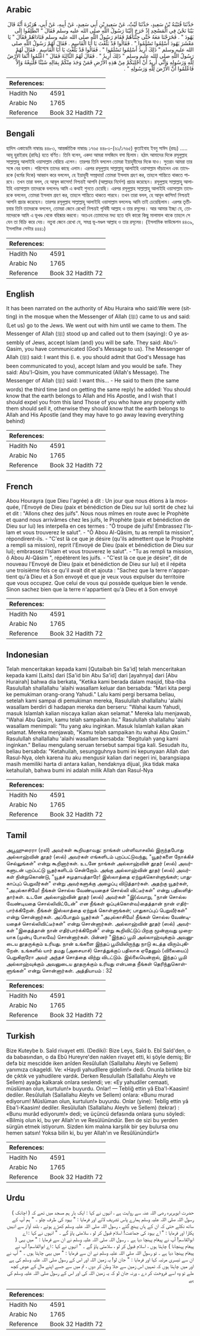 ## Arabic


<div dir="rtl" lang="ar" style={{fontSize:'larger',backgroundColor:'#f8f9fa',padding:20}}>
حَدَّثَنَا قُتَيْبَةُ بْنُ سَعِيدٍ، حَدَّثَنَا لَيْثٌ، عَنْ سَعِيدِ بْنِ أَبِي سَعِيدٍ، عَنْ أَبِيهِ، عَنْ أَبِي، هُرَيْرَةَ أَنَّهُ قَالَ بَيْنَا نَحْنُ فِي الْمَسْجِدِ إِذْ خَرَجَ إِلَيْنَا رَسُولُ اللَّهِ صلى الله عليه وسلم فَقَالَ ‏"‏ انْطَلِقُوا إِلَى يَهُودَ ‏"‏ ‏.‏ فَخَرَجْنَا مَعَهُ حَتَّى جِئْنَاهُمْ فَقَامَ رَسُولُ اللَّهِ صلى الله عليه وسلم فَنَادَاهُمْ فَقَالَ ‏"‏ يَا مَعْشَرَ يَهُودَ أَسْلِمُوا تَسْلَمُوا ‏"‏ ‏.‏ فَقَالُوا قَدْ بَلَّغْتَ يَا أَبَا الْقَاسِمِ ‏.‏ فَقَالَ لَهُمْ رَسُولُ اللَّهِ صلى الله عليه وسلم ‏"‏ ذَلِكَ أُرِيدُ أَسْلِمُوا تَسْلَمُوا ‏"‏ ‏.‏ فَقَالُوا قَدْ بَلَّغْتَ يَا أَبَا الْقَاسِمِ ‏.‏ فَقَالَ لَهُمْ رَسُولُ اللَّهِ صلى الله عليه وسلم ‏"‏ ذَلِكَ أُرِيدُ ‏"‏ ‏.‏ فَقَالَ لَهُمُ الثَّالِثَةَ فَقَالَ ‏"‏ اعْلَمُوا أَنَّمَا الأَرْضُ لِلَّهِ وَرَسُولِهِ وَأَنِّي أُرِيدُ أَنْ أُجْلِيَكُمْ مِنْ هَذِهِ الأَرْضِ فَمَنْ وَجَدَ مِنْكُمْ بِمَالِهِ شَيْئًا فَلْيَبِعْهُ وَإِلاَّ فَاعْلَمُوا أَنَّ الأَرْضَ لِلَّهِ وَرَسُولِهِ ‏"‏ ‏.‏
</div>
<div style={{backgroundColor:'#f8f9fa',padding:20, marginBottom: 10}}><table> <thead> <tr> <th>References:</th> <th></th> </tr> </thead> <tbody><tr><td>Hadith No</td><td>4591</td></tr><tr><td>Arabic No</td><td>1765</td></tr><tr><td>Reference</td><td>Book 32 Hadith 72</td></tr></tbody></table></div>

## Bengali


<div dir="ltr" lang="bn" style={{fontSize:'larger',backgroundColor:'#f8f9fa',padding:20}}>
হাদিস একাডেমি নাম্বারঃ ৪৪৮৩, আন্তর্জাতিক নাম্বারঃ ১৭৬৫ ৪৪৮৩-(৬১/১৭৬৫) কুতাইবাহ ইবনু সাঈদ (রহঃ) ..... আবূ হুরাইরাহ (রাযিঃ) হতে বর্ণিত। তিনি বলেন, একদা আমরা মসজিদে বসা ছিলাম। হঠাৎ আমাদের দিকে রসূলুল্লাহ সাল্লাল্লাহু আলাইহি ওয়াসাল্লাম বেরিয়ে এলেন। তারপর তিনি বললেন তোমরা ইয়াহুদীদের দিকে যাও। সুতরাং আমরা তার সঙ্গে বের হলাম। পরিশেষে তাদের কাছে এলাম। এরপর রসূলুল্লাহ সাল্লাল্লাহু আলাইহি ওয়াসাল্লাম দাঁড়ালেন এবং তাদেরকে (ধর্মের দিকে) আহ্বান করে বললেন, হে ইয়াহুদী সম্প্রদায়! তোমরা ইসলাম গ্রহণ কর, তাহলে শান্তিতে থাকতে পারবে। তখন তারা বলল, হে আবূল কাসেম! নিশ্চয়ই আপনি (আল্লাহর নির্দেশ) প্রচার করেছেন। রসূলুল্লাহ সাল্লাল্লাহু আলাইহি ওয়াসাল্লাম তাদেরকে বললেনঃ আমি এ কথাই শুনতে চেয়েছি। এরপর রসূলুল্লাহ সাল্লাল্লাহু আলাইহি ওয়াসাল্লাম তাদেরকে বললেন, তোমরা ইসলাম গ্রহণ কর, তাহলে শান্তিতে থাকতে পারবে। তখন তারা বলল, হে আবূল কাসিম! নিশ্চয়ই আপনি প্রচার করেছেন। তারপর রসূলুল্লাহ সাল্লাল্লাহু আলাইহি ওয়াসাল্লাম বললেনঃ আমি তাই চেয়েছিলাম। এরপর তৃতীয়বার তিনি তাদেরকে বললেন, তোমরা জেনে রেখো! নিশ্চয়ই পৃথিবী আল্লাহ ও তার রসূলের। আর আমার ইচ্ছা যে, তোমাদেরকে আমি এ ভূখণ্ড থেকে বহিষ্কার করবো। অতএব তোমাদের মধ্য হতে যদি কারো কিছু মালামাল থাকে তাহলে সে যেন তা বিক্রি করে দেয়। নতুবা জেনে রেখো যে, সমগ্র ভূ-মণ্ডল আল্লাহ ও তার রসূলের। (ইসলামিক ফাউন্ডেশন ৪৪৩৯, ইসলামিক সেন্টার ৪৪৪১)
</div>
<div style={{backgroundColor:'#f8f9fa',padding:20, marginBottom: 10}}><table> <thead> <tr> <th>References:</th> <th></th> </tr> </thead> <tbody><tr><td>Hadith No</td><td>4591</td></tr><tr><td>Arabic No</td><td>1765</td></tr><tr><td>Reference</td><td>Book 32 Hadith 72</td></tr></tbody></table></div>

## English


<div dir="ltr" lang="en" style={{fontSize:'larger',backgroundColor:'#f8f9fa',padding:20}}>
It has been narrated on the authority of Abu Huraira who said:We were (sitting) in the mosque when the Messenger of Allah (ﷺ) came to us and said: (Let us) go to the Jews. We went out with him until we came to them. The Messenger of Allah (ﷺ) stood up and called out to them (saying): O ye assembly of Jews, accept Islam (and) you will be safe. They said: Abu'l-Qasim, you have communicated (God's Message to us). The Messenger of Allah (ﷺ) said: I want this (i. e. you should admit that God's Message has been communicated to you), accept Islam and you would be safe. They said: Abu'l-Qisim, you have communicated (Allah's Message). The Messenger of Allah (ﷺ) said: I want this... - He said to them (the same words) the third time (and on getting the same reply) he added: You should know that the earth belongs to Allah and His Apostle, and I wish that I should expel you from this land Those of you who have any property with them should sell it, otherwise they should know that the earth belongs to Allah and His Apostle (and they may have to go away leaving everything behind)
</div>
<div style={{backgroundColor:'#f8f9fa',padding:20, marginBottom: 10}}><table> <thead> <tr> <th>References:</th> <th></th> </tr> </thead> <tbody><tr><td>Hadith No</td><td>4591</td></tr><tr><td>Arabic No</td><td>1765</td></tr><tr><td>Reference</td><td>Book 32 Hadith 72</td></tr></tbody></table></div>

## French


<div dir="ltr" lang="fr" style={{fontSize:'larger',backgroundColor:'#f8f9fa',padding:20}}>
Abou Hourayra (que Dieu l'agrée) a dit : Un jour que nous étions à la mosquée, l'Envoyé de Dieu (paix et bénédiction de Dieu sur lui) sortit de chez lui et dit : "Allons chez des juifs". Nous nous mîmes en route avec le Prophète et quand nous arrivâmes chez les juifs, le Prophète (paix et bénédiction de Dieu sur lui) les interpella en ces termes : "Ô troupe de juifs! Embrassez l'Islam et vous trouverez le salut". - "Ô Abou Al-Qâsim, tu as rempli ta mission", répondirent-ils. - "C'est là ce que je désire (qu'ils admettent que le Prophète a rempli sa mission), reprit l'Envoyé de Dieu (paix et bénédiction de Dieu sur lui); embrassez l'Islam et vous trouverez le salut". - "Tu as rempli ta mission, ô Abou Al-Qâsim ", répétèrent les juifs. - "C'est là ce que je désire", dit de nouveau l'Envoyé de Dieu (paix et bénédiction de Dieu sur lui) et il répéta une troisième fois ce qu'il avait dit et ajouta : "Sachez que la terre n'appartient qu'à Dieu et à Son envoyé et que je veux vous expulser du territoire que vous occupez. Que celui de vous qui possède quelque bien le vende. Sinon sachez bien que la terre n'appartient qu'à Dieu et à Son envoyé
</div>
<div style={{backgroundColor:'#f8f9fa',padding:20, marginBottom: 10}}><table> <thead> <tr> <th>References:</th> <th></th> </tr> </thead> <tbody><tr><td>Hadith No</td><td>4591</td></tr><tr><td>Arabic No</td><td>1765</td></tr><tr><td>Reference</td><td>Book 32 Hadith 72</td></tr></tbody></table></div>

## Indonesian


<div dir="ltr" lang="id" style={{fontSize:'larger',backgroundColor:'#f8f9fa',padding:20}}>
Telah menceritakan kepada kami [Qutaibah bin Sa'id] telah menceritakan kepada kami [Laits] dari [Sa'id bin Abu Sa'id] dari [ayahnya] dari [Abu Hurairah] bahwa dia berkata, "Ketika kami berada dalam masjid, tiba-tiba Rasulullah shallallahu 'alaihi wasallam keluar dan bersabda: "Mari kita pergi ke pemukiman orang-orang Yahudi." Lalu kami pergi bersama beliau, setelah kami sampai di pemukiman mereka, Rasulullah shallallahu 'alaihi wasallam berdiri di hadapan mereka dan berseru: "Wahai kaum Yahudi, masuk Islamlah kalian niscaya kalian akan selamat." Mereka lalu menjawab, "Wahai Abu Qasim, kamu telah sampaikan itu." Rasulullah shallallahu 'alaihi wasallam menimpali: "Itu yang aku inginkan. Masuk Islamlah kalian akan selamat. Mereka menjawab, "Kamu telah sampaikan itu wahai Abu Qasim." Rasulullah shallallahu 'alaihi wasallam bersabda: "Begitulah yang kami inginkan." Beliau mengulang seruan tersebut sampai tiga kali. Sesudah itu, beliau bersabda: "Ketahuilah, sesungguhnya bumi ini kepunyaan Allah dan Rasul-Nya, oleh karena itu aku mengusir kalian dari negeri ini, barangsiapa masih memiliki harta di antara kalian, hendaknya dijual, jika tidak maka ketahuilah, bahwa bumi ini adalah milik Allah dan Rasul-Nya
</div>
<div style={{backgroundColor:'#f8f9fa',padding:20, marginBottom: 10}}><table> <thead> <tr> <th>References:</th> <th></th> </tr> </thead> <tbody><tr><td>Hadith No</td><td>4591</td></tr><tr><td>Arabic No</td><td>1765</td></tr><tr><td>Reference</td><td>Book 32 Hadith 72</td></tr></tbody></table></div>

## Tamil


<div dir="ltr" lang="ta" style={{fontSize:'larger',backgroundColor:'#f8f9fa',padding:20}}>
அபூஹுரைரா (ரலி) அவர்கள் கூறியதாவது: நாங்கள் பள்ளிவாசலில் இருந்தபோது அல்லாஹ்வின் தூதர் (ஸல்) அவர்கள் எங்களிடம் புறப்பட்டுவந்து, "யூதர்களை நோக்கிச் செல்லுங்கள்" என்று கூறினார்கள். உடனே நாங்கள் அல்லாஹ்வின் தூதர் (ஸல்) அவர்களுடன் புறப்பட்டு யூதர்களிடம் சென்றோம். அங்கு அல்லாஹ்வின் தூதர் (ஸல்) அவர்கள் நின்றுகொண்டு, "யூதச் சமுதாயத்தாரே! இஸ்லாத்தை ஏற்றுக்கொள்ளுங்கள்; பாதுகாப்புப் பெறுவீர்கள்" என்று அவர்களுக்கு அழைப்பு விடுத்தார்கள். அதற்கு யூதர்கள், "அபுல்காசிமே! நீங்கள் சொல்ல வேண்டியதைச் சொல்லி விட்டீர்கள்" என்று பதிலளித்தார்கள். உடனே அல்லாஹ்வின் தூதர் (ஸல்) அவர்கள் "இ(வ்வாறு, "நான் சொல்ல வேண்டியதை சொல்லிவிட்டேன்" என நீங்கள் ஒப்புக்கொள்வ)தைத்தான் நான் எதிர்பார்க்கிறேன். நீங்கள் இஸ்லாத்தை ஏற்றுக் கொள்ளுங்கள்; பாதுகாப்புப் பெறுவீர்கள்" என்று சொன்னார்கள். அப்போதும் யூதர்கள் "அபுல்காசிமே! நீங்கள் சொல்ல வேண்டியதைச் சொல்லிவிட்டீர்கள்" என்று சொன்னார்கள். அல்லாஹ்வின் தூதர் (ஸல்) அவர்கள் "இதைத்தான் நான் எதிர்பார்க்கிறேன்" என்று கூறிவிட்டுப் பிறகு மூன்றாவது முறையாக (முன்பு போலவே) சொன்னார்கள். பின்னர் "இந்தப் பூமி அல்லாஹ்வுக்கும் அவனுடைய தூதருக்கும் உரியது. நான் உங்களை இந்தப் பூமியிலிருந்து நாடு கடத்த விரும்புகிறேன். உங்களில் யார் தமது (அசையாச்) சொத்துக்குப் பதிலாக ஏதேனும் (விலையைப்) பெறுகிறாரோ அவர் அந்தச் சொத்தை விற்று விடட்டும். இல்லையென்றால், இந்தப் பூமி அல்லாஹ்வுக்கும் அவனுடைய தூதருக்கும் உரியது என்பதை நீங்கள் தெரிந்துகொள்ளுங்கள்" என்று சொன்னார்கள். அத்தியாயம் : 32
</div>
<div style={{backgroundColor:'#f8f9fa',padding:20, marginBottom: 10}}><table> <thead> <tr> <th>References:</th> <th></th> </tr> </thead> <tbody><tr><td>Hadith No</td><td>4591</td></tr><tr><td>Arabic No</td><td>1765</td></tr><tr><td>Reference</td><td>Book 32 Hadith 72</td></tr></tbody></table></div>

## Turkish


<div dir="ltr" lang="tr" style={{fontSize:'larger',backgroundColor:'#f8f9fa',padding:20}}>
Bize Kuteybe b. Saîd rivayet etti. (Dediki): Bize Leys, Saîd b. Ebî Saîd'den, o da babasından, o da Ebû Hureyre'den naklen rivayet etti, ki şöyle demiş; Bir defa biz mescidde iken anîden Resûlullah (Sallallahu Aleyhi ve Sellem) yanımıza cıkageldi. Ve: «Haydi yahudîlere gidelim!» dedi. Onunla birlikte biz de çıktık ve yahudilere vardık. Derken Resulullah (Sallallahu Aleyhı ve Sellem) ayağa kalkarak onlara seslendi; ve: «Ey yahudiler cemaati, müslüman olun, kurtulun!» buyurdu. Onlar! — Tebliğ ettin yâ Eba'l-Kaasim! dediler. Resûlullah (Sallallahu Aleyhı ve Sellem) onlara: «Bunu murad ediyorum! Müslüman olun, kurtulun!» buyurdu. Onlar (yine): Teblîg ettin yâ Eba'l-Kaasim! dediler. Resûlullah (Sallallahu Aleyhı ve Sellem) (tekrar) : «Bunu murâd ediyorum!» dedi; ve üçüncü defasında onlara şunu söyledi: «Bilmiş olun ki, bu yer Allah'ın ve Resûlünündür. Ben de sizi bu yerden sürgün etmek istiyorum. Sizden kim malına karşılık bir şey bulursa onu hemen satsın! Yoksa bilin ki, bu yer Allah'ın ve Resûlünündür!»
</div>
<div style={{backgroundColor:'#f8f9fa',padding:20, marginBottom: 10}}><table> <thead> <tr> <th>References:</th> <th></th> </tr> </thead> <tbody><tr><td>Hadith No</td><td>4591</td></tr><tr><td>Arabic No</td><td>1765</td></tr><tr><td>Reference</td><td>Book 32 Hadith 72</td></tr></tbody></table></div>

## Urdu


<div dir="rtl" lang="ur" style={{fontSize:'larger',backgroundColor:'#f8f9fa',padding:20}}>
حضرت ابوہریرہ رضی اللہ عنہ سے روایت ہے ، انہوں نے کہا : ایک بار ہم مسجد میں تھے کہ ( اچانک ) رسول اللہ صلی اللہ علیہ وسلم ہمارے پاس تشریف لائے اور فرمایا : " یہود کی طرف چلو ۔ " ہم آپ کے ساتھ نکلے حتی کہ ان کے ہاں پہنچ گئے ، رسول اللہ صلی اللہ علیہ وسلم کھڑے ہوئے ، بلند آواز سے انہیں پکارا اور فرمایا : " اے یہود کی جماعت! اسلام قبول کر لو ، سلامتی پاؤ گے ۔ " انہوں نے کہا : اے ابوالقاسم! آپ نے پیغام پہنچا دیا ہے ۔ رسول اللہ صلی اللہ علیہ وسلم نے ان سے فرمایا : " میں یہی ( پیغام پہنچانا ) چاہتا ہوں ، اسلام قبول کر لو ، سلامتی پاؤ گے ۔ " انہوں نے کہا : اے ابوالقاسم! آپ نے پیغام پہنچا دیا ہے ۔ تو رسول اللہ صلی اللہ علیہ وسلم نے ان سے فرمایا : " میں یہی چاہتا ہوں ۔ " آپ نے ان سے تیسری مرتبہ کہا اور فرمایا : " جان لو! یہ زمین اللہ اور اس کے رسول صلی اللہ علیہ وسلم کی ہے اور میں چاہتا ہوں کہ تمہیں اس زمین سے جلا وطن کر دوں ، تم میں سے جسے اپنے مال کے عوض کچھ ملے تو وہ اسے فروخت کر دے ، ورنہ جان لو کہ یہ زمین اللہ کی اور اس کے رسول صلی اللہ علیہ وسلم کی ہے
</div>
<div style={{backgroundColor:'#f8f9fa',padding:20, marginBottom: 10}}><table> <thead> <tr> <th>References:</th> <th></th> </tr> </thead> <tbody><tr><td>Hadith No</td><td>4591</td></tr><tr><td>Arabic No</td><td>1765</td></tr><tr><td>Reference</td><td>Book 32 Hadith 72</td></tr></tbody></table></div>